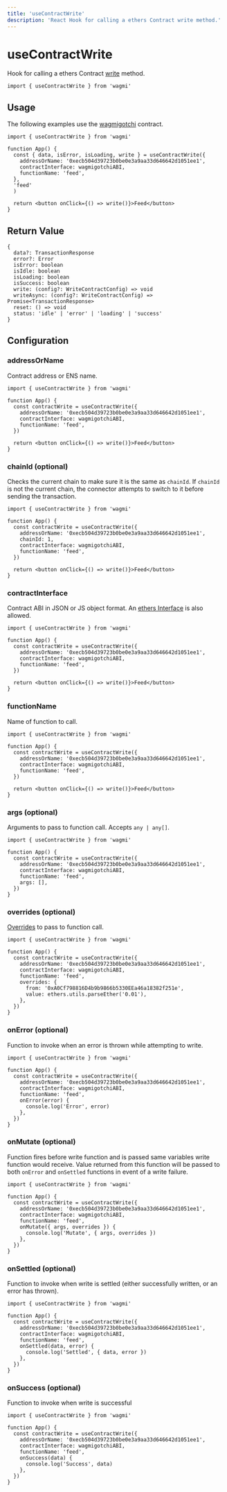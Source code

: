 ```yaml
---
title: 'useContractWrite'
description: 'React Hook for calling a ethers Contract write method.'
---
```


# useContractWrite

Hook for calling a ethers Contract [write](https://docs.ethers.io/v5/api/contract/contract/#Contract--write) method.

```tsx
import { useContractWrite } from 'wagmi'
```

## Usage

The following examples use the [wagmigotchi](https://etherscan.io/address/0xecb504d39723b0be0e3a9aa33d646642d1051ee1) contract.

```tsx
import { useContractWrite } from 'wagmi'

function App() {
  const { data, isError, isLoading, write } = useContractWrite({
    addressOrName: '0xecb504d39723b0be0e3a9aa33d646642d1051ee1',
    contractInterface: wagmigotchiABI,
    functionName: 'feed',
  }, 
  'feed'
  )

  return <button onClick={() => write()}>Feed</button>
}
```

## Return Value

```tsx
{
  data?: TransactionResponse
  error?: Error
  isError: boolean
  isIdle: boolean
  isLoading: boolean
  isSuccess: boolean
  write: (config?: WriteContractConfig) => void
  writeAsync: (config?: WriteContractConfig) => Promise<TransactionResponse>
  reset: () => void
  status: 'idle' | 'error' | 'loading' | 'success'
}
```

## Configuration

### addressOrName

Contract address or ENS name.

```tsx {5}
import { useContractWrite } from 'wagmi'

function App() {
  const contractWrite = useContractWrite({
    addressOrName: '0xecb504d39723b0be0e3a9aa33d646642d1051ee1',
    contractInterface: wagmigotchiABI,
    functionName: 'feed',
  })

  return <button onClick={() => write()}>Feed</button>
}
```

### chainId (optional)

Checks the current chain to make sure it is the same as `chainId`. If `chainId` is not the current chain, the connector attempts to switch to it before sending the transaction.

```tsx {6}
import { useContractWrite } from 'wagmi'

function App() {
  const contractWrite = useContractWrite({
    addressOrName: '0xecb504d39723b0be0e3a9aa33d646642d1051ee1',
    chainId: 1,
    contractInterface: wagmigotchiABI,
    functionName: 'feed',
  })

  return <button onClick={() => write()}>Feed</button>
}
```

### contractInterface

Contract ABI in JSON or JS object format. An [ethers Interface](https://docs.ethers.io/v5/api/utils/abi/interface) is also allowed.

```tsx {6}
import { useContractWrite } from 'wagmi'

function App() {
  const contractWrite = useContractWrite({
    addressOrName: '0xecb504d39723b0be0e3a9aa33d646642d1051ee1',
    contractInterface: wagmigotchiABI,
    functionName: 'feed',
  })

  return <button onClick={() => write()}>Feed</button>
}
```

### functionName

Name of function to call.

```tsx {7}
import { useContractWrite } from 'wagmi'

function App() {
  const contractWrite = useContractWrite({
    addressOrName: '0xecb504d39723b0be0e3a9aa33d646642d1051ee1',
    contractInterface: wagmigotchiABI,
    functionName: 'feed',
  })

  return <button onClick={() => write()}>Feed</button>
}
```

### args (optional)

Arguments to pass to function call. Accepts `any | any[]`.

```tsx {11}
import { useContractWrite } from 'wagmi'

function App() {
  const contractWrite = useContractWrite({
    addressOrName: '0xecb504d39723b0be0e3a9aa33d646642d1051ee1',
    contractInterface: wagmigotchiABI,
    functionName: 'feed',
    args: [],
  })
}
```

### overrides (optional)

[Overrides](https://docs.ethers.io/v5/api/contract/contract/#Contract-functionsCall) to pass to function call.

```tsx {8-11}
import { useContractWrite } from 'wagmi'

function App() {
  const contractWrite = useContractWrite({
    addressOrName: '0xecb504d39723b0be0e3a9aa33d646642d1051ee1',
    contractInterface: wagmigotchiABI,
    functionName: 'feed',
    overrides: {
      from: '0xA0Cf798816D4b9b9866b5330EEa46a18382f251e',
      value: ethers.utils.parseEther('0.01'),
    },
  })
}
```

### onError (optional)

Function to invoke when an error is thrown while attempting to write.

```tsx {11-13}
import { useContractWrite } from 'wagmi'

function App() {
  const contractWrite = useContractWrite({
    addressOrName: '0xecb504d39723b0be0e3a9aa33d646642d1051ee1',
    contractInterface: wagmigotchiABI,
    functionName: 'feed',
    onError(error) {
      console.log('Error', error)
    },
  })
}
```

### onMutate (optional)

Function fires before write function and is passed same variables write function would receive. Value returned from this function will be passed to both `onError` and `onSettled` functions in event of a write failure.

```tsx {11-13}
import { useContractWrite } from 'wagmi'

function App() {
  const contractWrite = useContractWrite({
    addressOrName: '0xecb504d39723b0be0e3a9aa33d646642d1051ee1',
    contractInterface: wagmigotchiABI,
    functionName: 'feed',
    onMutate({ args, overrides }) {
      console.log('Mutate', { args, overrides })
    },
  })
}
```

### onSettled (optional)

Function to invoke when write is settled (either successfully written, or an error has thrown).

```tsx {11-13}
import { useContractWrite } from 'wagmi'

function App() {
  const contractWrite = useContractWrite({
    addressOrName: '0xecb504d39723b0be0e3a9aa33d646642d1051ee1',
    contractInterface: wagmigotchiABI,
    functionName: 'feed',
    onSettled(data, error) {
      console.log('Settled', { data, error })
    },
  })
}
```

### onSuccess (optional)

Function to invoke when write is successful

```tsx {11-13}
import { useContractWrite } from 'wagmi'

function App() {
  const contractWrite = useContractWrite({
    addressOrName: '0xecb504d39723b0be0e3a9aa33d646642d1051ee1',
    contractInterface: wagmigotchiABI,
    functionName: 'feed',
    onSuccess(data) {
      console.log('Success', data)
    },
  })
}
```
